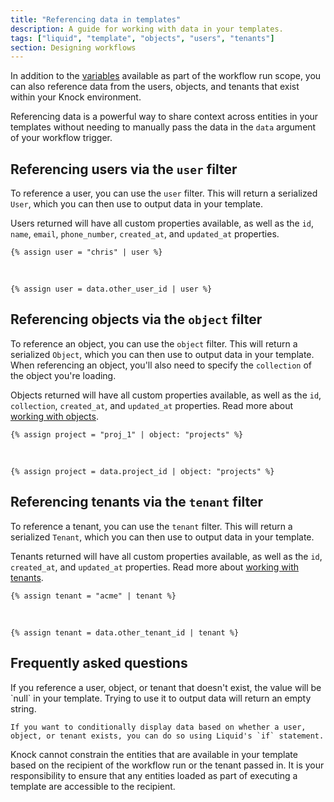 ```yaml
---
title: "Referencing data in templates"
description: A guide for working with data in your templates.
tags: ["liquid", "template", "objects", "users", "tenants"]
section: Designing workflows
---
```


In addition to the [variables](/designing-workflows/template-editor/variables) available as part of the workflow run scope, you can also reference data from the users, objects, and tenants that exist within your Knock environment.

Referencing data is a powerful way to share context across entities in your templates without needing to manually pass the data in the `data` argument of your workflow trigger.

## Referencing users via the `user` filter

To reference a user, you can use the `user` filter. This will return a serialized `User`, which you can then use to output data in your template.

Users returned will have all custom properties available, as well as the `id`, `name`, `email`, `phone_number`, `created_at`, and `updated_at` properties.

```liquid title="Referencing a user via a static identifier"
{% assign user = "chris" | user %}
```

 <br />
 
```liquid title="Referencing a user via a dynamic identifier"
{% assign user = data.other_user_id | user %}
```

## Referencing objects via the `object` filter

To reference an object, you can use the `object` filter. This will return a serialized `Object`, which you can then use to output data in your template. When referencing an object, you'll also need to specify the `collection` of the object you're loading.

Objects returned will have all custom properties available, as well as the `id`, `collection`, `created_at`, and `updated_at` properties. Read more about [working with objects](/concepts/objects).

```liquid title="Referencing an object in the 'projects' collection via a static identifier"
{% assign project = "proj_1" | object: "projects" %}
```

 <br />
 
```liquid title="Referencing an object in the 'projects' collection via a dynamic identifier"
{% assign project = data.project_id | object: "projects" %}
```

## Referencing tenants via the `tenant` filter

To reference a tenant, you can use the `tenant` filter. This will return a serialized `Tenant`, which you can then use to output data in your template.

Tenants returned will have all custom properties available, as well as the `id`, `created_at`, and `updated_at` properties. Read more about [working with tenants](/concepts/tenants).

```liquid title="Referencing a tenant via a static identifier"
{% assign tenant = "acme" | tenant %}
```

 <br />
 
```liquid title="Referencing a tenant via a dynamic identifier"
{% assign tenant = data.other_tenant_id | tenant %}
```

## Frequently asked questions

<AccordionGroup>
  <Accordion title="What happens if I reference a user, object, or tenant that doesn't exist?">
    If you reference a user, object, or tenant that doesn't exist, the value will be `null` in your template. Trying to use it to output data will return an empty string.

    If you want to conditionally display data based on whether a user, object, or tenant exists, you can do so using Liquid's `if` statement.

  </Accordion>
  <Accordion title="How can I ensure that only certain users, objects, or tenants are available in my template?">
    Knock cannot constrain the entities that are available in your template based on the recipient of the workflow run or the tenant passed in. It is your responsibility to ensure that any entities loaded as part of executing a template are accessible to the recipient.
  </Accordion>
</AccordionGroup>
